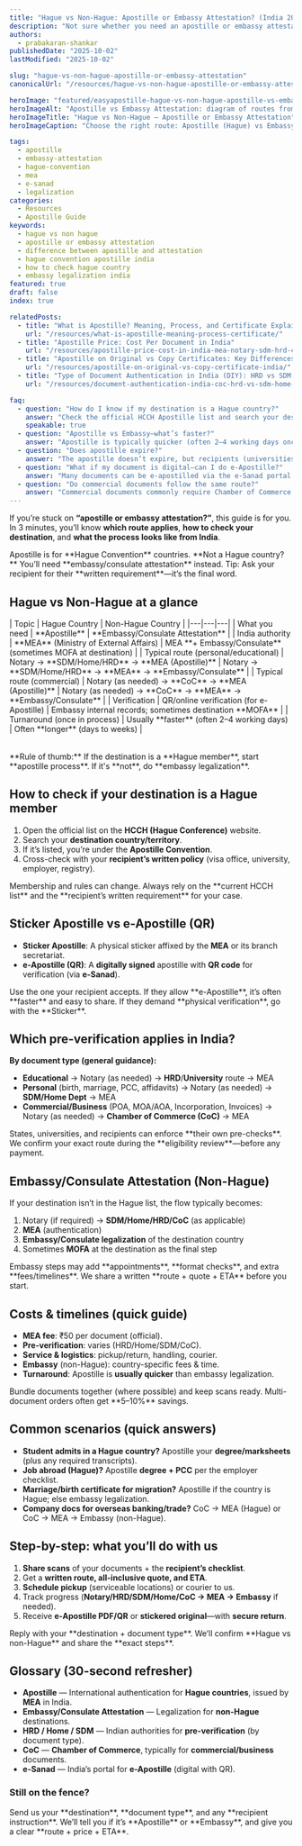 ```yaml
---
title: "Hague vs Non-Hague: Apostille or Embassy Attestation? (India 2025 Guide)"
description: "Not sure whether you need an apostille or embassy attestation? Learn the difference between Hague and non-Hague, how to check your destination, India-specific routes, timelines, and costs—plus easy decision tips."
authors:
  - prabakaran-shankar
publishedDate: "2025-10-02"
lastModified: "2025-10-02"

slug: "hague-vs-non-hague-apostille-or-embassy-attestation"
canonicalUrl: "/resources/hague-vs-non-hague-apostille-or-embassy-attestation/"

heroImage: "featured/easyapostille-hague-vs-non-hague-apostille-vs-embassy-attestation.png"
heroImageAlt: "Apostille vs Embassy Attestation: diagram of routes from India"
heroImageTitle: "Hague vs Non-Hague — Apostille or Embassy Attestation"
heroImageCaption: "Choose the right route: Apostille (Hague) vs Embassy/Consulate Legalization (non-Hague)."

tags:
  - apostille
  - embassy-attestation
  - hague-convention
  - mea
  - e-sanad
  - legalization
categories:
  - Resources
  - Apostille Guide
keywords:
  - hague vs non hague
  - apostille or embassy attestation
  - difference between apostille and attestation
  - hague convention apostille india
  - how to check hague country
  - embassy legalization india
featured: true
draft: false
index: true

relatedPosts:
  - title: "What is Apostille? Meaning, Process, and Certificate Explained (2025 Guide)"
    url: "/resources/what-is-apostille-meaning-process-certificate/"
  - title: "Apostille Price: Cost Per Document in India"
    url: "/resources/apostille-price-cost-in-india-mea-notary-sdm-hrd-coc/"
  - title: "Apostille on Original vs Copy Certificates: Key Differences"
    url: "/resources/apostille-on-original-vs-copy-certificate-india/"
  - title: "Type of Document Authentication in India (DIY): HRD vs SDM vs Home Department + CoC (Complete Guide)"
    url: "/resources/document-authentication-india-coc-hrd-vs-sdm-home-state-attestation/"

faq:
  - question: "How do I know if my destination is a Hague country?"
    answer: "Check the official HCCH Apostille list and search your destination. If it’s listed, apostille applies; if not, you’ll need embassy/consulate attestation. When in doubt, ask the recipient for their written policy."
    speakable: true
  - question: "Apostille vs Embassy—what’s faster?"
    answer: "Apostille is typically quicker (often 2–4 working days once in process) because it skips embassy legalization. Embassy/consulate attestation can add days to weeks depending on the country."
  - question: "Does apostille expire?"
    answer: "The apostille doesn’t expire, but recipients (universities, visa offices, employers) may ask for recent issuance—often within 6–12 months."
  - question: "What if my document is digital—can I do e-Apostille?"
    answer: "Many documents can be e-apostilled via the e-Sanad portal. Some still require verification or physical routes first; we confirm this during the eligibility check."
  - question: "Do commercial documents follow the same route?"
    answer: "Commercial documents commonly require Chamber of Commerce (CoC) before MEA apostille or embassy legalization. We confirm the exact route after reviewing your file and recipient’s checklist."
---
```



If you’re stuck on **“apostille or embassy attestation?”**, this guide is for you. In 3 minutes, you’ll know **which route applies**, **how to check your destination**, and **what the process looks like from India**.

<CalloutBox type="cta-primary" heading="Quick Answer">
Apostille is for **Hague Convention** countries.  
**Not a Hague country?** You’ll need **embassy/consulate attestation** instead.  
<span class="block mt-05">Tip: Ask your recipient for their **written requirement**—it’s the final word.</span>
</CalloutBox>

## Hague vs Non-Hague at a glance

<Table>
| Topic | Hague Country | Non-Hague Country |
|---|---|---|
| What you need | **Apostille** | **Embassy/Consulate Attestation** |
| India authority | **MEA** (Ministry of External Affairs) | MEA **+ Embassy/Consulate** (sometimes MOFA at destination) |
| Typical route (personal/educational) | Notary → **SDM/Home/HRD** → **MEA (Apostille)** | Notary → **SDM/Home/HRD** → **MEA** → **Embassy/Consulate** |
| Typical route (commercial) | Notary (as needed) → **CoC** → **MEA (Apostille)** | Notary (as needed) → **CoC** → **MEA** → **Embassy/Consulate** |
| Verification | QR/online verification (for e-Apostille) | Embassy internal records; sometimes destination **MOFA** |
| Turnaround (once in process) | Usually **faster** (often 2–4 working days) | Often **longer** (days to weeks) |
</Table>

<CalloutBox type="tip">
**Rule of thumb:** If the destination is a **Hague member**, start <Anchor href="/resources/what-is-apostille-meaning-process-certificate/">**apostille process**</Anchor>. If it's **not**, do **embassy legalization**.
</CalloutBox>

## How to check if your destination is a Hague member

1. Open the official list on the **HCCH (Hague Conference)** website.  
2. Search your **destination country/territory**.  
3. If it’s listed, you’re under the **Apostille Convention**.  
4. Cross-check with your **recipient’s written policy** (visa office, university, employer, registry).

<CalloutBox type="note" heading="Heads-up">
Membership and rules can change. Always rely on the **current HCCH list** and the **recipient’s written requirement** for your case.
</CalloutBox>

## Sticker Apostille vs e-Apostille (QR)

- **Sticker Apostille**: A physical sticker affixed by the **MEA** or its branch secretariat.  
- **e-Apostille (QR)**: A **digitally signed** apostille with **QR code** for verification (via **e-Sanad**).

<CalloutBox type="info" heading="Which one should I use?">
Use the one your recipient accepts.  
If they allow **e-Apostille**, it’s often **faster** and easy to share. If they demand **physical verification**, go with the **Sticker**.
</CalloutBox>

## Which pre-verification applies in India?

**By document type (general guidance):**
- **Educational** → Notary (as needed) → **HRD**/**University** route → MEA  
- **Personal** (birth, marriage, PCC, affidavits) → Notary (as needed) → **SDM/Home Dept** → MEA  
- **Commercial/Business** (POA, MOA/AOA, Incorporation, Invoices) → Notary (as needed) → **Chamber of Commerce (CoC)** → MEA

<CalloutBox type="warning" heading="Important">
States, universities, and recipients can enforce **their own pre-checks**. We confirm your exact route during the **eligibility review**—before any payment.
</CalloutBox>

## Embassy/Consulate Attestation (Non-Hague)

If your destination isn’t in the Hague list, the flow typically becomes:

1. Notary (if required) → **SDM/Home/HRD/CoC** (as applicable)  
2. **MEA** (authentication)  
3. **Embassy/Consulate legalization** of the destination country  
4. Sometimes **MOFA** at the destination as the final step

<CalloutBox type="note" heading="Reality check">
Embassy steps may add **appointments**, **format checks**, and extra **fees/timelines**. We share a written **route + quote + ETA** before you start.
</CalloutBox>

## Costs & timelines (quick guide)

- **MEA fee**: ₹50 per document (official).  
- **Pre-verification**: varies (HRD/Home/SDM/CoC).  
- **Service & logistics**: pickup/return, handling, courier.  
- **Embassy** (non-Hague): country-specific fees & time.  
- **Turnaround**: Apostille is **usually quicker** than embassy legalization.

<CalloutBox type="tip" heading="Save time">
Bundle documents together (where possible) and keep scans ready. Multi-document orders often get **5–10%** savings.
</CalloutBox>

## Common scenarios (quick answers)

- **Student admits in a Hague country?** Apostille your **degree/marksheets** (plus any required transcripts).  
- **Job abroad (Hague)?** Apostille **degree + PCC** per the employer checklist.  
- **Marriage/birth certificate for migration?** Apostille if the country is Hague; else embassy legalization.  
- **Company docs for overseas banking/trade?** CoC → MEA (Hague) or CoC → MEA → Embassy (non-Hague).

## Step-by-step: what you’ll do with us

1. **Share scans** of your documents + the **recipient’s checklist**.  
2. Get a **written route, all-inclusive quote, and ETA**.  
3. **Schedule pickup** (serviceable locations) or courier to us.  
4. Track progress (**Notary/HRD/SDM/Home/CoC → MEA → Embassy** if needed).  
5. Receive **e-Apostille PDF/QR** or **stickered original**—with **secure return**.

<CalloutBox type="cta-secondary" heading="Not sure which route applies?">
Reply with your **destination + document type**. We’ll confirm **Hague vs non-Hague** and share the **exact steps**.
</CalloutBox>

## Glossary (30-second refresher)

- **Apostille** — International authentication for **Hague countries**, issued by **MEA** in India.  
- **Embassy/Consulate Attestation** — Legalization for **non-Hague** destinations.  
- **HRD / Home / SDM** — Indian authorities for **pre-verification** (by document type).  
- **CoC** — **Chamber of Commerce**, typically for **commercial/business** documents.  
- **e-Sanad** — India’s portal for **e-Apostille** (digital with QR).


### Still on the fence?

<CalloutBox type="promo" brandTone="light" heading="Ask before you apply">
Send us your **destination**, **document type**, and any **recipient instruction**. We’ll tell you if it’s **Apostille** or **Embassy**, and give you a clear **route + price + ETA**.
</CalloutBox>
